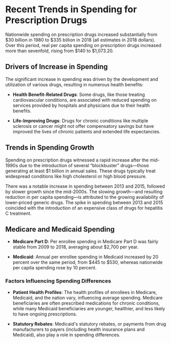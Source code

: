---
---
# Recent Trends in Spending for Prescription Drugs

Nationwide spending on prescription drugs increased substantially from $30 billion in 1980 to $335 billion in 2018 (all estimates in 2018 dollars). Over this period, real per capita spending on prescription drugs increased more than sevenfold, rising from $140 to $1,073.20.

## Drivers of Increase in Spending
The significant increase in spending was driven by the development and utilization of various drugs, resulting in numerous health benefits:

- **Health Benefit-Related Drugs**: Some drugs, like those treating cardiovascular conditions, are associated with reduced spending on services provided by hospitals and physicians due to their health benefits.
  
- **Life-Improving Drugs**: Drugs for chronic conditions like multiple sclerosis or cancer might not offer compensatory savings but have improved the lives of chronic patients and extended life expectancies.

## Trends in Spending Growth
Spending on prescription drugs witnessed a rapid increase after the mid-1990s due to the introduction of several “blockbuster” drugs—those generating at least $1 billion in annual sales. These drugs typically treat widespread conditions like high cholesterol or high blood pressure.

There was a notable increase in spending between 2013 and 2015, followed by slower growth since the mid-2000s. The slowing growth—and resulting reduction in per capita spending—is attributed to the growing availability of lower-priced generic drugs. The spike in spending between 2013 and 2015 coincided with the introduction of an expensive class of drugs for hepatitis C treatment.

## Medicare and Medicaid Spending
- **Medicare Part D**: Per enrollee spending in Medicare Part D was fairly stable from 2009 to 2018, averaging about $2,700 per year.

- **Medicaid**: Annual per enrollee spending in Medicaid increased by 20 percent over the same period, from $445 to $530, whereas nationwide per capita spending rose by 10 percent.

### Factors Influencing Spending Differences
- **Patient Health Profiles**: The health profiles of enrollees in Medicare, Medicaid, and the nation vary, influencing average spending. Medicare beneficiaries are often prescribed medications for chronic conditions, while many Medicaid beneficiaries are younger, healthier, and less likely to have ongoing prescriptions.

- **Statutory Rebates**: Medicaid's statutory rebates, or payments from drug manufacturers to payers (including health insurance plans and Medicaid), also play a role in spending differences.
